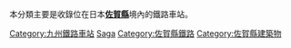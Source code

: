 本分類主要是收錄位在日本'''[[佐賀縣|佐賀縣]]'''境內的鐵路車站。
{{日本行政區劃分類導航|鐵路車站}}
{{Commonscat|Train stations in Saga prefecture}}

[[Category:九州鐵路車站|Category:九州鐵路車站]]
[[Category:日本各都道府縣鐵路車站|Saga]]
[[Category:佐賀縣鐵路|Category:佐賀縣鐵路]]
[[Category:佐賀縣建築物|Category:佐賀縣建築物]]